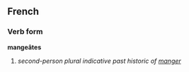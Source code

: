 ==French==
===Verb form===
'''mangeâtes'''

# ''second-person plural indicative past historic of [[manger]]''